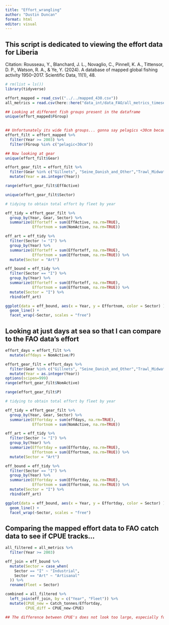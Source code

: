 ```yaml
---
title: "Effort_wrangling"
author: "Dustin Duncan"
format: html
editor: visual
---
```


## This script is dedicated to viewing the effort data for Liberia 

Citation: Rousseau, Y., Blanchard, J. L., Novaglio, C., Pinnell, K. A., Tittensor, D. P., Watson, R. A., & Ye, Y. (2024). A database of mapped global fishing activity 1950–2017. Scientific Data, 11(1), 48.

```r
# rm(list = ls())
library(tidyverse)
```

```r
effort_mapped = read_csv(("../../mapped_430.csv"))
all_metrics = read.csv(here::here("data_int/data_FAO/all_metrics_timeseries_1997_2017.csv"))
```


```r
## Looking at different fish groups present in the dataframe 
unique(effort_mapped$FGroup) 
 

## Unfortunately its wide fish groups... gonna say pelagics <30cm because thats what Sea Around us cites the Round Sardinella as, and also filter the year to after the civil war 
effort_filt = effort_mapped %>% 
  filter(Year >= 2003) %>% 
  filter(FGroup %in% c("pelagic<30cm"))

## Now looking at gear 
unique(effort_filt$Gear)

effort_gear_filt = effort_filt %>% 
  filter(Gear %in% c("Gillnets", "Seine_Danish_and_Other","Trawl_Midwater_or_Unsp")) %>% 
  mutate(Year = as.integer(Year))

range(effort_gear_filt$EffActive)

unique(effort_gear_filt$Sector)

# tidying to obtain total effort by fleet by year 

eff_tidy = effort_gear_filt %>% 
  group_by(Year, Gear, Sector) %>% 
  summarize(Efforteff = sum(EffActive, na.rm=TRUE),
            Effortnom = sum(NomActive, na.rm=TRUE)) 

eff_art = eff_tidy %>% 
  filter(Sector != "I") %>% 
  group_by(Year) %>% 
  summarize(Efforteff = sum(Efforteff, na.rm=TRUE),
            Effortnom = sum(Effortnom, na.rm=TRUE)) %>% 
  mutate(Sector = "Art")

eff_bound = eff_tidy %>% 
  filter(Sector == "I") %>% 
  group_by(Year) %>% 
  summarize(Efforteff = sum(Efforteff, na.rm=TRUE),
            Effortnom = sum(Effortnom, na.rm=TRUE)) %>% 
  mutate(Sector = "I") %>% 
  rbind(eff_art)

ggplot(data = eff_bound, aes(x = Year, y = Effortnom, color = Sector) ) + 
  geom_line() + 
  facet_wrap(~Sector, scales = "free")
```

## Looking at just days at sea so that I can compare to the FAO data's effort 

```r
effort_days = effort_filt %>% 
  mutate(effdays = NomActive/P)

effort_gear_filt = effort_days %>% 
  filter(Gear %in% c("Gillnets", "Seine_Danish_and_Other","Trawl_Midwater_or_Unsp")) %>% 
  mutate(Year = as.integer(Year))
options(scipen=999)
range(effort_gear_filt$NomActive)

range(effort_gear_filt$P)

# tidying to obtain total effort by fleet by year 

eff_tidy = effort_gear_filt %>% 
  group_by(Year, Gear, Sector) %>% 
  summarize(Effortday = sum(effdays, na.rm=TRUE),
            Effortnom = sum(NomActive, na.rm=TRUE)) 

eff_art = eff_tidy %>% 
  filter(Sector != "I") %>% 
  group_by(Year) %>% 
  summarize(Effortday = sum(Effortday, na.rm=TRUE),
            Effortnom = sum(Effortnom, na.rm=TRUE)) %>% 
  mutate(Sector = "Art")

eff_bound = eff_tidy %>% 
  filter(Sector == "I") %>% 
  group_by(Year) %>% 
  summarize(Effortday = sum(Effortday, na.rm=TRUE),
            Effortnom = sum(Effortnom, na.rm=TRUE)) %>% 
  mutate(Sector = "I") %>% 
  rbind(eff_art)

ggplot(data = eff_bound, aes(x = Year, y = Effortday, color = Sector) ) +
  geom_line() + 
  facet_wrap(~Sector, scales = "free")

```

## Comparing the mapped effort data to FAO catch data to see if CPUE tracks... 

```r
all_filtered = all_metrics %>% 
  filter(Year >= 2003)

eff_join = eff_bound %>% 
  mutate(Sector = case_when(
    Sector == "I" ~ "Industrial",
    Sector == "Art" ~ "Artisanal"
  )) %>% 
  rename(Fleet = Sector)

combined = all_filtered %>% 
  left_join(eff_join, by = c("Year", "Fleet")) %>% 
  mutate(CPUE_new = Catch_tonnes/Effortday,
         CPUE_diff = CPUE_new-CPUE)

## The difference between CPUE's does not look too large, especially for the Artisanal fishers. This might be because my brain is tired but im comfortable with this difference. 
```

